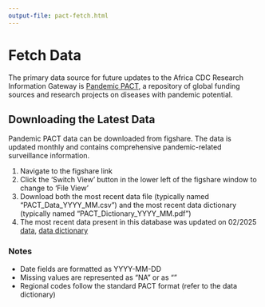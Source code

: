 ```yaml
---
output-file: pact-fetch.html
---
```


# Fetch Data {#sec-pandemic-pact}

The primary data source for future updates to the Africa CDC Research Information Gateway is [Pandemic PACT](https://www.pandemicpact.org/), a repository of global funding sources and research projects on diseases with pandemic potential.

## Downloading the Latest Data

Pandemic PACT data can be downloaded from figshare. The data is updated monthly and contains comprehensive pandemic-related surveillance information.

1. Navigate to the figshare link
2. Click the 'Switch View' button in the lower left of the figshare window to change to 'File View'
3. Download both the most recent data file (typically named "PACT_Data_YYYY_MM.csv") and the most recent data dictionary (typically named "PACT_Dictionary_YYYY_MM.pdf")
4. The most recent data present in this database was updated on 02/2025 [data](https://figshare.com/ndownloader/files/52661729?private_link=58527668245cb63f14f5), [data dictionary](https://figshare.com/ndownloader/files/52661744?private_link=58527668245cb63f14f5)

### Notes

- Date fields are formatted as YYYY-MM-DD
- Missing values are represented as "NA" or as ""
- Regional codes follow the standard PACT format (refer to the data dictionary)
